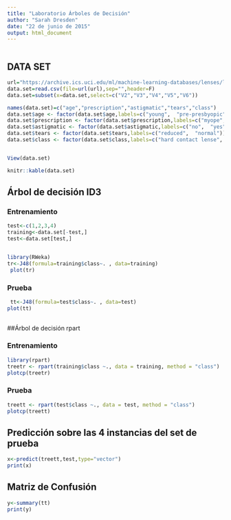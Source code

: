 ```yaml
---
title: "Laboratorio Árboles de Decisión"
author: "Sarah Dresden"
date: "22 de junio de 2015"
output: html_document
---
```




```r

```


## DATA SET


```r


url="https://archive.ics.uci.edu/ml/machine-learning-databases/lenses/lenses.data"
data.set=read.csv(file=url(url),sep="",header=F)
data.set=subset(x=data.set,select=c("V2","V3","V4","V5","V6"))

names(data.set)=c("age","prescription","astigmatic","tears","class")
data.set$age <- factor(data.set$age,labels=c("young",  "pre-presbyopic", "presbyopic"))
data.set$prescription <- factor(data.set$prescription,labels=c("myope",  "hypermetrope"))
data.set$astigmatic <- factor(data.set$astigmatic,labels=c("no",  "yes"))
data.set$tears <- factor(data.set$tears,labels=c("reduced",  "normal"))
data.set$class <- factor(data.set$class,labels=c("hard contact lense",  "soft contact lenses", "not contact lenses"))                             


View(data.set)
```
```r
knitr::kable(data.set)
```

## Árbol de decisión ID3


### Entrenamiento
```r

test<-c(1,2,3,4)
training<-data.set[-test,]
test<-data.set[test,]


library(RWeka)
tr<-J48(formula=training$class~. , data=training)
 plot(tr)
```

### Prueba

```r

 tt<-J48(formula=test$class~. , data=test)
plot(tt)
 
```

##Árbol de decisión rpart


### Entrenamiento

```r
library(rpart)
treetr <- rpart(training$class ~., data = training, method = "class")
plotcp(treetr)

```

### Prueba

```r
treett <- rpart(test$class ~., data = test, method = "class")
plotcp(treett)

```

## Predicción sobre las 4 instancias del set de prueba

```r
x<-predict(treett,test,type="vector")
print(x)
```

## Matriz de Confusión

```r
y<-summary(tt)
print(y)
```
